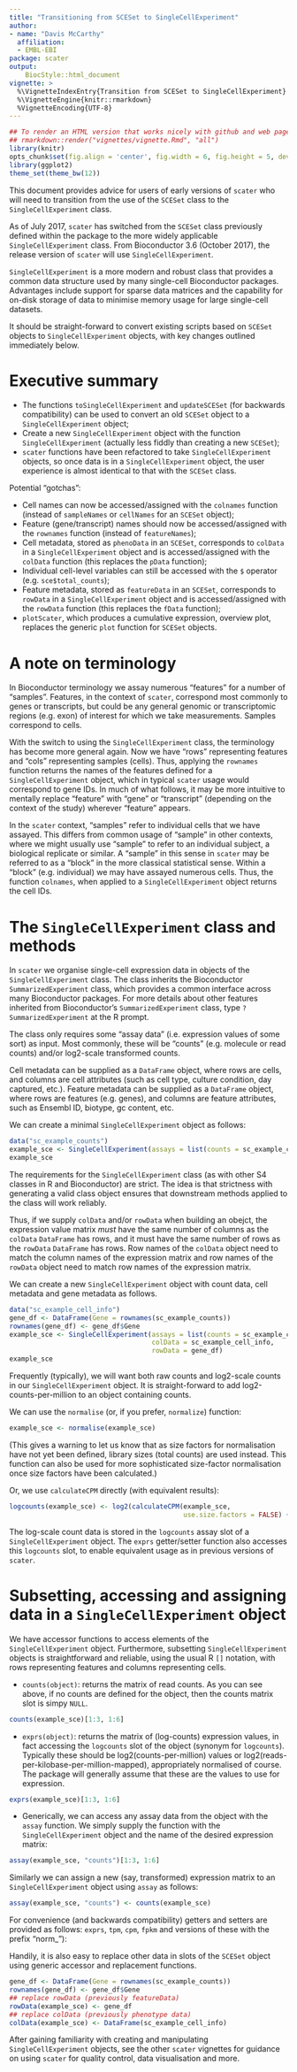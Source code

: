 ```yaml
---
title: "Transitioning from SCESet to SingleCellExperiment"
author:
- name: "Davis McCarthy"
  affiliation: 
  - EMBL-EBI
package: scater
output:
    BiocStyle::html_document
vignette: >
  %\VignetteIndexEntry{Transition from SCESet to SingleCellExperiment}
  %\VignetteEngine{knitr::rmarkdown}
  %VignetteEncoding{UTF-8}
---
```



```r
## To render an HTML version that works nicely with github and web pages, do:
## rmarkdown::render("vignettes/vignette.Rmd", "all")
library(knitr)
opts_chunk$set(fig.align = 'center', fig.width = 6, fig.height = 5, dev = 'png')
library(ggplot2)
theme_set(theme_bw(12))
```

This document provides advice for users of early versions of `scater` who will 
need to transition from the use of the `SCESet` class to the `SingleCellExperiment` class.

As of July 2017, `scater` has switched from the `SCESet` class previously 
defined within the package to the more widely applicable `SingleCellExperiment`
class. From Bioconductor 3.6 (October 2017), the release version of `scater` 
will use `SingleCellExperiment`. 

`SingleCellExperiment` is a more modern and robust class that provides a common 
data structure used by many single-cell Bioconductor packages. Advantages 
include support for sparse data matrices and the capability for on-disk storage 
of data to minimise memory usage for large single-cell datasets.

It should be straight-forward to convert existing scripts based on `SCESet`
objects to `SingleCellExperiment` objects, with key changes outlined immediately
below.


# Executive summary

* The functions `toSingleCellExperiment` and `updateSCESet` (for backwards
compatibility) can be used to convert an old `SCESet` object to a 
`SingleCellExperiment` object;
* Create a new `SingleCellExperiment` object with the function 
`SingleCellExperiment` (actually less fiddly than creating a new `SCESet`);
* `scater` functions have been refactored to take `SingleCellExperiment` 
objects, so once data is in a `SingleCellExperiment` object, the user experience
is almost identical to that with the `SCESet` class.

Potential "gotchas":

* Cell names can now be accessed/assigned with the `colnames` function (instead
of `sampleNames` or `cellNames` for an `SCESet` object);
* Feature (gene/transcript) names should now be accessed/assigned with the 
`rownames` function (instead of `featureNames`);
* Cell metadata, stored as `phenoData` in an `SCESet`, corresponds to `colData` 
in a `SingleCellExperiment` object and is accessed/assigned with the `colData` 
function (this replaces the `pData` function);
* Individual cell-level variables can still be accessed with the `$` operator 
(e.g. `sce$total_counts`);
* Feature metadata, stored as `featureData` in an `SCESet`, corresponds to 
`rowData` in a `SingleCellExperiment` object and is accessed/assigned with the
`rowData` function (this replaces the `fData` function);
* `plotScater`, which produces a cumulative expression, overview plot, replaces 
the generic `plot` function for `SCESet` objects.


#  A note on terminology

In Bioconductor terminology we assay numerous "features" for a number of
"samples". Features, in the context of `scater`, correspond most commonly to 
genes or transcripts, but could be any general genomic or transcriptomic regions 
(e.g. exon) of interest for which we take measurements. Samples correspond to 
cells.

With the switch to using the `SingleCellExperiment` class, the terminology has
become more general again. Now we have "rows" representing features and "cols" 
representing samples (cells). Thus, applying the `rownames` function returns the
names of the features defined for a `SingleCellExperiment` object, which in 
typical `scater` usage would correspond to gene IDs. In much of
what follows, it may be more intuitive to mentally replace "feature" with "gene"
or "transcript" (depending on the context of the study) wherever "feature"
appears.

In the `scater` context, "samples" refer to individual cells that we have
assayed. This differs from common usage of "sample" in other contexts, where
we might usually use "sample" to refer to an individual subject, a biological
replicate or similar. A "sample" in this sense in `scater` may be referred to as
a "block" in the more classical statistical sense. Within a "block" (e.g.
individual) we may have assayed numerous cells. Thus, the function `colnames`,
when applied to a `SingleCellExperiment` object returns the cell IDs.


#  The `SingleCellExperiment` class and methods

In `scater` we organise single-cell expression data in objects of the 
`SingleCellExperiment` class. The class inherits the Bioconductor 
`SummarizedExperiment` class, which provides a common interface across many
Bioconductor packages. For more details about other features inherited from
Bioconductor's `SummarizedExperiment` class, type `?SummarizedExperiment` at the
R prompt.

The class only requires some "assay data" (i.e. expression values of some sort) 
as input. Most commonly, these will be "counts" (e.g. molecule or read counts) 
and/or log2-scale transformed counts.

Cell metadata can be supplied as a `DataFrame` object, where rows are cells, and
columns are cell attributes (such as cell type, culture condition, day captured,
etc.). Feature metadata can be supplied as a `DataFrame` object, where rows are features (e.g. genes), and columns are feature attributes, such as Ensembl ID, 
biotype, gc content, etc.

We can create a minimal `SingleCellExperiment` object as follows:

```r
data("sc_example_counts")
example_sce <- SingleCellExperiment(assays = list(counts = sc_example_counts))
example_sce
```


The requirements for the `SingleCellExperiment` class (as with other S4 classes 
in R and Bioconductor) are strict. The idea is that strictness with generating a valid
class object ensures that downstream methods applied to the class will work
reliably. 

Thus, if we supply `colData` and/or `rowData` when building an obejct, the 
expression value matrix *must* have the same number of columns as the `colData` 
`DataFrame` has rows, and it must have the same number of rows as the `rowData`
`DataFrame` has rows. Row names of the `colData` object need to match the column
names of the expression matrix and row names of the `rowData` object need to 
match row names of the expression matrix.

We can create a new `SingleCellExperiment` object with count data, cell metadata
and gene metadata as follows.

```r
data("sc_example_cell_info")
gene_df <- DataFrame(Gene = rownames(sc_example_counts))
rownames(gene_df) <- gene_df$Gene
example_sce <- SingleCellExperiment(assays = list(counts = sc_example_counts), 
                                    colData = sc_example_cell_info, 
                                    rowData = gene_df)
example_sce
```

Frequently (typically), we will want both raw counts and log2-scale counts in 
our `SingleCellExperiment` object. It is straight-forward to add 
log2-counts-per-million to an object containing counts.

We can use the `normalise` (or, if you prefer, `normalize`) function:

```r
example_sce <- normalise(example_sce)
```

(This gives a warning to let us know that as size factors for normalisation
have not yet been defined, library sizes (total counts) are used instead. This
function can also be used for more sophisticated size-factor normalisation once
size factors have been calculated.)

Or, we use `calculateCPM` directly (with equivalent results): 

```r
logcounts(example_sce) <- log2(calculateCPM(example_sce, 
                                            use.size.factors = FALSE) + 1)
```

The log-scale count data is stored in the `logcounts` assay slot of a 
`SingleCellExperiment` object. The `exprs` getter/setter function also accesses
this `logcounts` slot, to enable equivalent usage as in previous versions of 
`scater`.


# Subsetting, accessing and assigning data in a `SingleCellExperiment` object

We have accessor functions to access elements of the `SingleCellExperiment` 
object. Furthermore, subsetting `SingleCellExperiment` objects is 
straightforward and reliable, using the usual R `[]` notation, with rows 
representing features and columns representing cells.

* `counts(object)`: returns the matrix of read counts. As you can see above, if
no counts are defined for the object, then the counts matrix slot is simpy
`NULL`.

```r
counts(example_sce)[1:3, 1:6]
```
* `exprs(object)`: returns the matrix of (log-counts) expression values, in fact
accessing the `logcounts` slot of the object (synonym for `logcounts`). Typically these
should be log2(counts-per-million) values or
log2(reads-per-kilobase-per-million-mapped), appropriately normalised of course.
The package will generally assume that these are the values to use for 
expression.

```r
exprs(example_sce)[1:3, 1:6]
```
* Generically, we can access any assay data from the object with the `assay` 
function. We simply supply the function with the `SingleCellExperiment` object 
and the name of the desired expression matrix:
```r
assay(example_sce, "counts")[1:3, 1:6]
```

Similarly we can assign a new (say, transformed) expression matrix to an 
`SingleCellExperiment` object using `assay` as follows:
```r
assay(example_sce, "counts") <- counts(example_sce)
```

For convenience (and backwards compatibility) getters and setters are provided
as follows:  `exprs`, `tpm`, `cpm`, `fpkm` and versions of these with the prefix "norm_"):

Handily, it is also easy to replace other data in slots of the `SCESet` object
using generic accessor and replacement functions.

```r
gene_df <- DataFrame(Gene = rownames(sc_example_counts))
rownames(gene_df) <- gene_df$Gene
## replace rowData (previously featureData)
rowData(example_sce) <- gene_df
## replace colData (previously phenotype data)
colData(example_sce) <- DataFrame(sc_example_cell_info)
```

After gaining familiarity with creating and manipulating `SingleCellExperiment`
objects, see the other `scater` vignettes for guidance on using `scater` for 
quality control, data visualisation and more.


